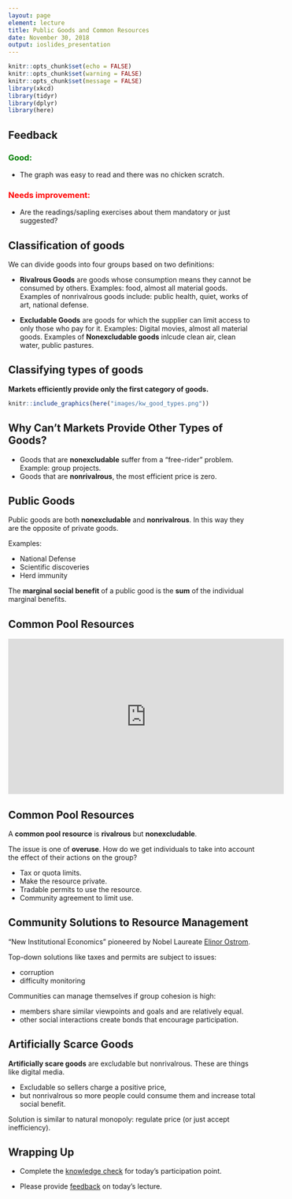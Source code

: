 ```yaml
---
layout: page
element: lecture
title: Public Goods and Common Resources
date: November 30, 2018
output: ioslides_presentation
---
```


```r
knitr::opts_chunk$set(echo = FALSE)
knitr::opts_chunk$set(warning = FALSE)
knitr::opts_chunk$set(message = FALSE)
library(xkcd)
library(tidyr)
library(dplyr)
library(here)
```

## Feedback

<h3 style="color: green;">Good: </h3>
- The graph was easy to read and there was no chicken scratch.

<h3 style="color: red;">Needs improvement: </h3>
- Are the readings/sapling exercises about them mandatory or just suggested?


## Classification of goods

We can divide goods into four groups based on two definitions:

- __Rivalrous Goods__ are goods whose consumption means they cannot be consumed by others. Examples: food, almost all material goods. Examples of nonrivalrous goods include: public health, quiet, works of art, national defense.


- __Excludable Goods__ are goods for which the supplier can limit access to only those who pay for it. Examples: Digital movies, almost all material goods. Examples of __Nonexcludable goods__ inlcude clean air, clean water, public pastures.


## Classifying types of goods

__Markets efficiently provide only the first category of goods.__

```r
knitr::include_graphics(here("images/kw_good_types.png"))
```


## Why Can't Markets Provide Other Types of Goods?

- Goods that are __nonexcludable__ suffer from a "free-rider" problem. Example: group projects.
- Goods that are __nonrivalrous__, the most efficient price is zero.


## Public Goods

Public goods are both __nonexcludable__ and __nonrivalrous__. In this way they are the opposite of private goods.

Examples:

- National Defense
- Scientific discoveries
- Herd immunity

The __marginal social benefit__ of a public good is the __sum__ of the individual marginal benefits.


## Common Pool Resources

<iframe width="560" height="315" src="https://www.youtube.com/embed/CxC161GvMPc" frameborder="0" allow="accelerometer; autoplay; encrypted-media; gyroscope; picture-in-picture" allowfullscreen></iframe>


## Common Pool Resources

A __common pool resource__ is __rivalrous__ but __nonexcludable__.

The issue is one of __overuse__. How do we get individuals to take into account the effect of their actions on the group?

- Tax or quota limits.
- Make the resource private.
- Tradable permits to use the resource.
- Community agreement to limit use.


## Community Solutions to Resource Management { .smaller }

"New Institutional Economics" pioneered by Nobel Laureate [Elinor Ostrom](https://en.wikipedia.org/wiki/Elinor_Ostrom).

Top-down solutions like taxes and permits are subject to issues:

- corruption
- difficulty monitoring

Communities can manage themselves if group cohesion is high:

- members share similar viewpoints and goals and are relatively equal.
- other social interactions create bonds that encourage participation.


## Artificially Scarce Goods

__Artificially scare goods__ are excludable but nonrivalrous. These are things like digital media. 

- Excludable so sellers charge a positive price, 
- but nonrivalrous so more people could consume them and increase total social benefit.

Solution is similar to natural monopoly: regulate price (or just accept inefficiency).


## Wrapping Up

* Complete the [knowledge check](https://goo.gl/forms/dvRzD93Wp4JwAFS22) for today's participation point.

* Please provide [feedback](https://goo.gl/forms/8SiOwdi19kN8cINJ3) on today's lecture.
